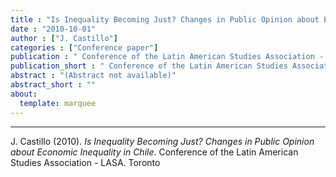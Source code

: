 ```yaml
---
title : "Is Inequality Becoming Just? Changes in Public Opinion about Economic Inequality in Chile"
date : "2010-10-01"
author : ["J. Castillo"]
categories : ["Conference paper"]
publication : " Conference of the Latin American Studies Association - LASA. Toronto"
publication_short : " Conference of the Latin American Studies Association - LASA. Toronto"
abstract : "(Abstract not available)"
abstract_short : ""
about:
  template: marquee
---
```

---


::: {.callout-note title="How to cite this work"}

J. Castillo (2010). *Is Inequality Becoming Just? Changes in Public Opinion about Economic Inequality in Chile*.  Conference of the Latin American Studies Association - LASA. Toronto

:::

